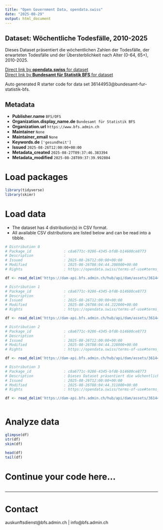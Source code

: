 ```yaml
---
title: "Open Government Data, opendata.swiss"
date: "2025-08-29"
output: html_document
---
```


## Dataset: Wöchentliche Todesfälle, 2010-2025

Dieses Dataset präsentiert die wöchentlichen Zahlen der Todesfälle, der erwarteten Todesfälle und der Übersterblichkeit nach Alter (0-64, 65+), 2010-2025.

[Direct link by **opendata.swiss** for dataset](https://opendata.swiss/de/dataset/wochentliche-todesfalle-2010-2025)<br>
[Direct link by **Bundesamt für Statistik BFS** for dataset](https://www.bfs.admin.ch/asset/de/ts-d-14.03.04.03-wr)

Auto generated R starter code for data set 36144953@bundesamt-fur-statistik-bfs.

## Metadata

- **Publisher.name** `BFS/OFS`
- **Organization.display_name.de** `Bundesamt für Statistik BFS`
- **Organization.url** `https://www.bfs.admin.ch`
- **Maintainer** `None`
- **Maintainer_email** `None`
- **Keywords.de** `['gesundheit']`
- **Issued** `2025-08-26T12:00:00+00:00`
- **Metadata_created** `2025-08-27T09:37:46.383394`
- **Metadata_modified** `2025-08-28T09:37:39.992804`


# Load packages

```r

library(tidyverse)
library(skimr)

```

# Load data

-   The dataset has 4 distribution(s) in CSV format.
-   All available CSV distributions are listed below and can be read into a tibble.

```r

# Distribution 0
# Package_id               : c8a6771c-9286-4345-bfd8-b14600ce8773
# Description              : 
# Issued                   : 2025-08-26T12:00:00+00:00
# Modified                 : 2025-08-26T08:04:44.208000+00:00
# Rights                   : https://opendata.swiss/terms-of-use#terms_by_ask

df <- read_delim('https://dam-api.bfs.admin.ch/hub/api/dam/assets/36144964/master')

# Distribution 1
# Package_id               : c8a6771c-9286-4345-bfd8-b14600ce8773
# Description              : 
# Issued                   : 2025-08-26T12:00:00+00:00
# Modified                 : 2025-08-26T08:04:44.222000+00:00
# Rights                   : https://opendata.swiss/terms-of-use#terms_by_ask

df <- read_delim('https://dam-api.bfs.admin.ch/hub/api/dam/assets/36144972/master')

# Distribution 2
# Package_id               : c8a6771c-9286-4345-bfd8-b14600ce8773
# Description              : 
# Issued                   : 2025-08-26T12:00:00+00:00
# Modified                 : 2025-08-26T08:04:44.228000+00:00
# Rights                   : https://opendata.swiss/terms-of-use#terms_by_ask

df <- read_delim('https://dam-api.bfs.admin.ch/hub/api/dam/assets/36144962/master')

# Distribution 3
# Package_id               : c8a6771c-9286-4345-bfd8-b14600ce8773
# Description              : Dieses Dataset präsentiert die wöchentlichen Zahlen der Todesfälle, der erwarteten Todesfälle und der Übersterblichkeit nach Alter (0-64, 65+), 2010-2025.
# Issued                   : 2025-08-26T12:00:00+00:00
# Modified                 : 2025-08-26T08:04:44.311000+00:00
# Rights                   : https://opendata.swiss/terms-of-use#terms_by_ask

df <- read_delim('https://dam-api.bfs.admin.ch/hub/api/dam/assets/36144976/master')



```

# Analyze data

```r

glimpse(df)
str(df)
skim(df)

head(df)
tail(df)

```

# Continue your code here...

```r

```

------------------------------------------------------------------------

# Contact

auskunftsdienst@bfs.admin.ch | info@bfs.admin.ch

